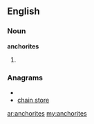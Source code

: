 ==English==

===Noun===
'''anchorites'''

# {{plural of|[[anchorite]]}}

===Anagrams===
* {{alphagram|acehinorst}}
* [[chain store#English|chain store]]

[[ar:anchorites]]
[[my:anchorites]]